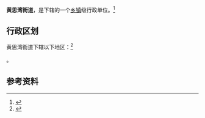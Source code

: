 {{中国乡级行政区|42/02/03/005/000}}

'''黄思湾街道'''，是{{PRC admin/fullname|42/02/03/005/000|3}}下辖的一个[[乡镇|乡镇]]级行政单位。<ref>{{PRC admin/ref sgc|{{PRC admin/parent|42/02/03/005/000}}}}</ref>

== 行政区划 ==

黄思湾街道下辖以下地区：<ref>{{PRC admin/ref sgc|42/02/03/005/000}}</ref>

{{PRC admin/children|42/02/03/005/000}}。

== 参考资料 ==

{{reflist}}

{{行政区划小作品}}
{{PRC admin/navcat|42/02/03/005/000}}